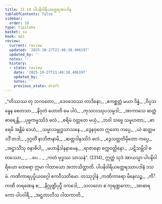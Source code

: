 ```yaml
---
title: 21.10 ပါပနိဝါရိယတ္ထေရအပဒါန
tableOfContents: false
sidebar:
  order: 10
type: tipitaka
basket: su
book: ap1
review:
  current: review
  updated: '2025-10-27T21:48:38.406197'
  updated_by: ''
  notes: ''
  history:
  - state: review
    date: '2025-10-27T21:48:38.406197'
    updated_by: ''
    notes: ''
    previous_state: draft
---
```



<ReviewStatus review={frontmatter.review} showDetails={true} />

<HypothesisAnnotation frontmatter={frontmatter} />

<DynamicBreadcrumb />

<Division number="44" book="ap1" e="ch" v="20" p="232">

<Paragraph number="2811" type="verses" book="ap1">
_“တိဿဿ တု ဘဂဝတော,_  
_ဒေဝဒေဝဿ တာဒိနော;_  
_ဧကစ္ဆတ္တံ မယာ ဒိန္နံ,_  
_ဝိပ္ပသန္နေန စေတသာ._  

</Paragraph>

</Division>
<Division number="45" book="ap1" e="ch" v="20" p="232">

<Paragraph number="2812" type="verses" book="ap1">
_နိဝုတံ ဟောတိ မေ ပါပံ,_  
_ကုသလဿုပသမ္ပဒါ;_  
_အာကာသေ ဆတ္တံ ဓာရေန္တိ,_  
_ပုဗ္ဗကမ္မဿိဒံ ဖလံ._  

</Paragraph>

</Division>
<Division number="46" book="ap1" e="ch" v="20" p="232">

<Paragraph number="2813" type="verses" book="ap1">
_စရိမံ ဝတ္တတေ မယှံ,_  
_ဘဝါ သဗ္ဗေ သမူဟတာ;_  
_ဓာရေမိ အန္တိမံ ဒေဟံ,_  
_သမ္မာသမ္ဗုဒ္ဓသာသနေ._  

</Paragraph>

</Division>
<Division number="47" book="ap1" e="ch" v="20" p="232">

<Paragraph number="2814" type="verses" book="ap1">
_ဒွေနဝုတေ ဣတော ကပ္ပေ,_  
_ယံ ဆတ္တမဒဒိံ တဒါ;_  
_ဒုဂ္ဂတိံ နာဘိဇာနာမိ,_  
_ဆတ္တဒါနဿိဒံ ဖလံ._  

</Paragraph>

</Division>
<Division number="48" book="ap1" e="ch" v="20" p="232">

<Paragraph number="2815" type="verses" book="ap1">
_ဒွေသတ္တတိမှိတော ကပ္ပေ,_  
_အဋ္ဌာသိံသု ဇနာဓိပါ;_  
_မဟာနိဒါနနာမေန,_  
_ရာဇာနော စက္ကဝတ္တိနော._  

</Paragraph>

</Division>
<Division number="49" book="ap1" e="ch" v="20" p="232">

<Paragraph number="2816" type="verses" book="ap1">
_ပဋိသမ္ဘိဒါ စတဿော,_  
_ …ပေ… _  
_ကတံ ဗုဒ္ဓဿ သာသနံ”. (2314)_  

</Paragraph>

<Paragraph number="2817" book="ap1">
ဣတ္ထံ သုဒံ အာယသ္မာ ပါပနိဝါရိယော ထေရော ဣမာ ဂါထာယော အဘာသိတ္ထာတိ.

</Paragraph>
</Division>

<Paragraph number="2818" type="center" book="ap1">
ပါပနိဝါရိယတ္ထေရဿာပဒါနံ ဒသမံ.



</Paragraph>

<Paragraph number="2819" type="center" book="ap1">
ကဏိကာရပုပ္ဖိယဝဂ္ဂေါ ဧကဝီသတိမော.



</Paragraph>

<Paragraph number="2820" type="center" book="ap1">
တဿုဒ္ဒါနံ


</Paragraph>

<Paragraph number="2821" type="verses" book="ap1">
_ကဏိကာရော မိနေလဉ္စ,_  
_ကိင်္ကဏိ တရဏေန စ;_  
_နိဂ္ဂုဏ္ဍိပုပ္ဖီ ဒကဒေါ,_  
_သလလော စ ကုရဏ္ဍကော;_  
_အာဓာရကော ပါပဝါရီ,_  
_အဋ္ဌတာလီသ ဂါထကာတိ._
</Paragraph>